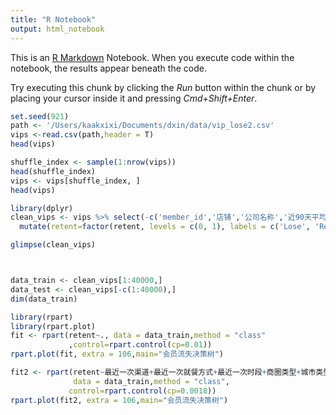 ```yaml
---
title: "R Notebook"
output: html_notebook
---
```


This is an [R Markdown](http://rmarkdown.rstudio.com) Notebook. When you execute code within the notebook, the results appear beneath the code. 

Try executing this chunk by clicking the *Run* button within the chunk or by placing your cursor inside it and pressing *Cmd+Shift+Enter*. 

```r
set.seed(921)
path <- '/Users/kaakxixi/Documents/dxin/data/vip_lose2.csv'
vips <-read.csv(path,header = T)
head(vips)

```


```r
shuffle_index <- sample(1:nrow(vips))
head(shuffle_index)
vips <- vips[shuffle_index, ]
head(vips)
```


```r
library(dplyr)
clean_vips <- vips %>% select(-c('member_id','店铺','公司名称','近90天平均每次消费分段')) %>%
  mutate(retent=factor(retent, levels = c(0, 1), labels = c('Lose', 'Retent')))

glimpse(clean_vips)



data_train <- clean_vips[1:40000,]
data_test <- clean_vips[-c(1:40000),]
dim(data_train)
```


```r
library(rpart)
library(rpart.plot)
fit <- rpart(retent~., data = data_train,method = "class"
             ,control=rpart.control(cp=0.01))
rpart.plot(fit, extra = 106,main="会员流失决策树")
```


```r
fit2 <- rpart(retent~最近一次渠道+最近一次就餐方式+最近一次时段+商圈类型+城市类型+新既分类+区域名称+业态+经营类型+近90天消费分段+近90天tc分段+近90天活跃天数分段+近90天偏好时段+近90天偏好渠道+近90天偏好就餐方式,
              data = data_train,method = "class",
             control=rpart.control(cp=0.0018))
rpart.plot(fit2, extra = 106,main="会员流失决策树")
```



